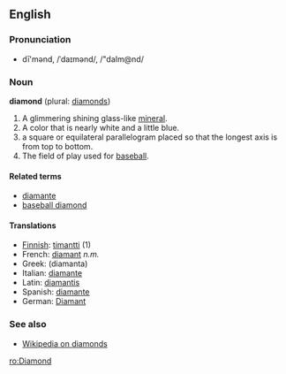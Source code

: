 ==English==
===Pronunciation===
*dī'mənd, /ˈdaɪmənd/, /"daIm@nd/

===Noun===
'''diamond''' (plural: [[diamonds]])<!-- pretty sure it can also be used as an uncountable noun as a material -->

#A glimmering shining glass-like [[mineral]].
#A color that is nearly white and a little blue.
#a square or equilateral parallelogram placed so that the longest axis is from top to bottom.
#The field of play used for [[baseball]].

====Related terms====
*[[diamante]]
*[[baseball diamond]]

====Translations====
*[[Finnish]]: [[timantti]] (1)
*French: [[diamant]] ''n.m.''
*Greek: (diamanta)
*Italian: [[diamante]]
*Latin: [[diamantis]]
*Spanish: [[diamante]]
*German: [[Diamant]]

===See also===
*[[wikipedia:en:Diamond|Wikipedia on diamonds]]

[[ro:Diamond]]